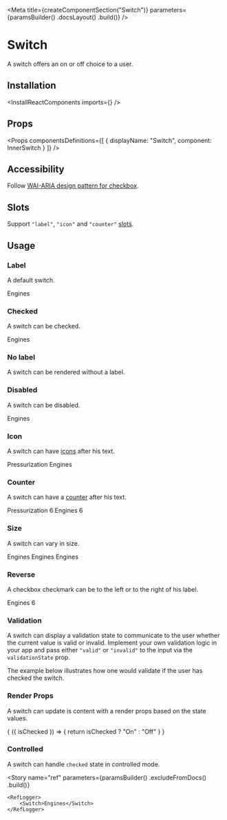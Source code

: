 
<Meta
    title={createComponentSection("Switch")}
    parameters={paramsBuilder()
        .docsLayout(<ReactComponentsLayout sourcePath="/packages/react-components/src/toggle/src" />)
        .build()}
/>

# Switch

A switch offers an on or off choice to a user.

## Installation

<InstallReactComponents imports={<Imports />} />

## Props

<Props
    componentsDefinitions={[
        { displayName: "Switch", component: InnerSwitch }
    ]}
/>

## Accessibility

Follow [WAI-ARIA design pattern for checkbox](https://www.w3.org/TR/wai-aria-practices/#checkbox).

## Slots

Support `"label"`, `"icon"` and `"counter"` [slots](?path=/docs/getting-started-slots--page).

## Usage

### Label

A default switch.

<Preview>
    <Story name="default">
        <Switch>Engines</Switch>
    </Story>
</Preview>

### Checked

A switch can be checked.

<Preview>
    <Story name="checked">
        <Switch defaultChecked>Engines</Switch>
    </Story>
</Preview>


### No label

A switch can be rendered without a label.

<Preview>
    <Story name="no label">
        <Switch />
    </Story>
</Preview>

### Disabled

A switch can be disabled.

<Preview>
    <Story name="disabled">
        <Switch disabled>Engines</Switch>
    </Story>
</Preview>

### Icon

A switch can have [icons](?path=/docs/materials-icons--page) after his text.

<Preview>
    <Story name="icon">
        <Inline>
            <Switch>
                <Text>Pressurization</Text>
                <LightbulbIcon />
            </Switch>
            <Switch>
                <Text>Engines</Text>
                <IconList>
                    <LightbulbIcon /><LightbulbIcon />
                </IconList>
            </Switch>
        </Inline>
    </Story>
</Preview>

### Counter

A switch can have a [counter](?path=/docs/components-counter--default-story) after his text.

<Preview>
    <Story name="counter">
        <Inline>
            <Switch>
                <Text>Pressurization</Text>
                <Counter>6</Counter>
            </Switch>
            <Switch>
                <Text>Engines</Text>
                <Counter variant="divider">6</Counter>
            </Switch>
        </Inline>
    </Story>
</Preview>

### Size

A switch can vary in size.

<Preview>
    <Story name="size">
        <Inline align="end">
            <Switch size="sm">Engines</Switch>
            <Switch>Engines</Switch>
            <Switch size="lg">Engines</Switch>
        </Inline>
    </Story>
</Preview>

### Reverse

A checkbox checkmark can be to the left or to the right of his label.

<Preview>
    <Story name="reverse">
        <Switch reverse>
            <InfoIcon />
            <Text>Engines</Text>
            <Counter variant="divider">6</Counter>
        </Switch>
    </Story>
</Preview>

### Validation

A switch can display a validation state to communicate to the user whether the current value is valid or invalid. Implement your own validation logic in your app and pass either `"valid"` or `"invalid"` to the input via the `validationState` prop.

The example below illustrates how one would validate if the user has checked the switch.

<FilePreview filePath="/switch/stories/CheckedValidation">
    <CheckedValidation />
</FilePreview>

### Render Props

A switch can update is content with a render props based on the state values.

<Preview>
    <Story name="render props">
        <Switch>
            {
                ({ isChecked }) => {
                    return isChecked ? "On" : "Off"
                }
            }
        </Switch>
    </Story>
</Preview>

### Controlled

A switch can handle `checked` state in controlled mode.

<FilePreview filePath="/switch/stories/ControlledSwitch">
    <ControlledSwitch />
</FilePreview>

<Story
    name="ref"
    parameters={paramsBuilder()
        .excludeFromDocs()
        .build()}
>
    <RefLogger>
        <Switch>Engines</Switch>
    </RefLogger>
</Story>

